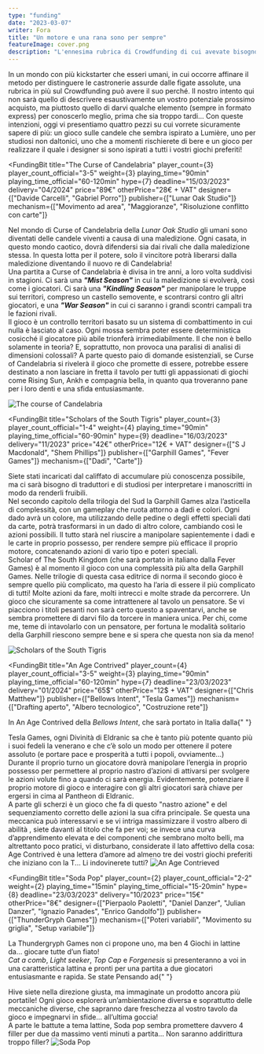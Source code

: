 ```yaml
---
type: "funding"
date: "2023-03-07"
writer: Fora
title: "Un motore e una rana sono per sempre"
featureImage: cover.png
description: "L'ennesima rubrica di Crowdfunding di cui avevate bisogno senza saperlo!"
---
```


<FundingIntro>
  In un mondo con più kickstarter che esseri umani, in cui occorre affinare il metodo per distinguere le castronerie
  assurde dalle figate assolute, una rubrica in più sul Crowdfunding può avere il suo perché. Il nostro intento qui non
  sarà quello di descrivere esaustivamente un vostro potenziale prossimo acquisto, ma piuttosto quello di darvi qualche
  elemento (sempre in formato express) per conoscerlo meglio, prima che sia troppo tardi... Con queste intenzioni, oggi
  vi presentiamo quattro pezzi su cui vorrete sicuramente sapere di più: un gioco sulle candele che sembra ispirato a
  Lumière, uno per studiosi non daltonici, uno che a momenti rischierete di bere e un gioco per realizzare il quale i
  designer si sono ispirati a tutti i vostri giochi preferiti!
</FundingIntro>

<FundingBit
  title="The Curse of Candelabria"
  player_count={3}
  player_count_official="3-5"
  weight={3}
  playing_time="90min"
  playing_time_official="60-120min"
  hype={7}
  deadline="15/03/2023"
  delivery="04/2024"
  price="89€"
  otherPrice="28€ + VAT"
  designer={["Davide Carcelli", "Gabriel Porro"]}
  publisher={["Lunar Oak Studio"]}
  mechanism={["Movimento ad area", "Maggioranze", "Risoluzione conflitto con carte"]}
>
  Nel mondo di Curse of Candelabria della <em>Lunar Oak Studio</em> gli umani sono diventati delle candele viventi a
  causa di una maledizione. Ogni casata, in questo mondo caotico, dovrà difendersi sia dai rivali che dalla maledizione
  stessa. In questa lotta per il potere, solo il vincitore potrà liberarsi dalla maledizione diventando il nuovo re di
  Candelabria! <br />
  Una partita a Curse of Candelabria è divisa in tre anni, a loro volta suddivisi in stagioni. Ci sarà una <em>
    <strong>"Mist Season"</strong>
  </em> in cui la maledizione si evolverà, così come i giocatori. Ci sarà una <em>
    <strong>"Kindling Season"</strong>
  </em> per manipolare le truppe sui territori, compreso un castello semovente, e scontrarsi contro gli altri giocatori,
  e una <em>
    <strong>"War Season"</strong>
  </em> in cui ci saranno i grandi scontri campali tra le fazioni rivali. <br />
  Il gioco è un <Link to="/mechanisms/controllo-territori">controllo territori</Link> basato su un sistema di
  combattimento in cui nulla è lasciato al caso. Ogni mossa sembra poter essere deterministica cosicché il giocatore più
  abile trionferà irrimediabilmente. Il che non è bello solamente in teoria? E, soprattutto, non provoca una paralisi di
  analisi di dimensioni colossali? A parte questo paio di domande esistenziali, se Curse of Candelabria si rivelerà il
  gioco che promette di essere, potrebbe essere destinato a non lasciare in fretta il tavolo per tutti gli appassionati
  di giochi come <Link to="/reviews/rising-sun">Rising Sun</Link>, <Link to="/reviews/ankh">Ankh</Link> e compagnia
  bella, in quanto qua troveranno pane per i loro denti e una sfida entusiasmante.
</FundingBit>

<img src="game1.png?t=1" alt="The course of Candelabria" />

<FundingLink
  title="The course of Candelabria"
  link="https://www.kickstarter.com/projects/lunaroakstudio/the-curse-of-candelabria-0?ref=section-homepage-view-more-recommendations-p1/"
  small
/>

<FundingBit
  title="Scholars of the South Tigris"
  player_count={3}
  player_count_official="1-4"
  weight={4}
  playing_time="90min"
  playing_time_official="60-90min"
  hype={9}
  deadline="16/03/2023"
  delivery="11/2023"
  price="42€"
  otherPrice="12€ + VAT"
  designer={["S J Macdonald", "Shem Phillips"]}
  publisher={["Garphill Games", "Fever Games"]}
  mechanism={["Dadi", "Carte"]}
>
  Siete stati incaricati dal califfato di accumulare più conoscenza possibile, ma ci sarà bisogno di traduttori e di
  studiosi per interpretare i manoscritti in modo da renderli fruibili.
  <br />
  Nel secondo capitolo della trilogia del Sud la <Link to="/publishers/garphill-games">Garphill Games</Link> alza
  l’asticella di complessità, con un gameplay che ruota attorno a dadi e colori. Ogni dado avrà un colore, ma
  utilizzando delle pedine o degli effetti speciali dati da carte, potrà trasformarsi in un dado di altro colore,
  cambiando così le azioni possibili. Il tutto starà nel riuscire a manipolare sapientemente i dadi e le carte in
  proprio possesso, per rendere sempre più efficace il proprio motore, concatenando azioni di vario tipo e poteri
  speciali.
  <br />
  Scholar of The South Kingdom (che sarà portato in italiano dalla <Link to="/publishers/fever-games">Fever Games</Link>)
  è al momento il gioco con una complessità più alta della Garphill Games. Nelle trilogie di questa casa editrice di norma
  il secondo gioco è sempre quello più complicato, ma questo ha l’aria di essere il più complicato di tutti! Molte azioni
  da fare, molti intrecci e molte strade da percorrere. Un gioco che sicuramente sa come intrattenere al tavolo un pensatore.
  Se vi piacciono i titoli pesanti non sarà certo questo a spaventarvi, anche se sembra promettere di darvi filo da torcere
  in maniera unica. Per chi, come me, teme di intavolarlo con un pensatore, per fortuna le modalità solitario della Garphill
  riescono sempre bene e si spera che questa non sia da meno!
</FundingBit>

<img src="game2.png?t=1" alt="Scholars of the South Tigris" />

<FundingLink
  title="Scholars of the South Tigris"
  link="https://www.kickstarter.com/projects/shem/scholars-of-the-south-tigris"
  small
/>

<FundingBit
  title="An Age Contrived"
  player_count={4}
  player_count_official="3-5"
  weight={3}
  playing_time="90min"
  playing_time_official="60-120min"
  hype={7}
  deadline="23/03/2023"
  delivery="01/2024"
  price="65$"
  otherPrice="12$ + VAT"
  designer={["Chris Matthew"]}
  publisher={["Bellows Intent", "Tesla Games"]}
  mechanism={["Drafting aperto", "Albero tecnologico", "Costruzione rete"]}
>
  In An Age Contrived della <em>Bellows Intent</em>, che sarà portato in Italia dalla{" "}
  <Link to="/publishers/tesla-games">Tesla Games</Link>, ogni Divinità di Eldranic sa che è tanto più potente quanto più
  i suoi fedeli la venerano e che c’è solo un modo per ottenere il potere assoluto (e portare pace e prosperità a tutti
  i popoli, ovviamente...) <br />
  Durante il proprio turno un giocatore dovrà manipolare l’energia in proprio possesso per permettere al proprio nastro d’azioni
  di attivarsi per svolgere le azioni volute fino a quando ci sarà energia. Evidentemente, potenziare il proprio motore di
  gioco e interagire con gli altri giocatori sarà chiave per ergersi in cima al Pantheon di Eldranic. <br />A parte gli scherzi
  è un gioco che fa di questo "nastro azione" e del sequenziamento corretto delle azioni la sua cifra principale. Se questa
  una meccanica può interessarvi e se vi intriga massimizzare il vostro <Link to="/mechanisms/albero-tecnologico">
    albero di abilità
  </Link>, siete davanti al titolo che fa per voi; se invece una curva d’apprendimento elevata e dei componenti che sembrano
  molto belli, ma altrettanto poco pratici, vi disturbano, considerate il lato affettivo della cosa: Age Contrived è una
  lettera d’amore ad almeno tre dei vostri giochi preferiti che iniziano con la T... Li indovinerete tutti?
</FundingBit>

<img src="game3.png?t=1" alt="An Age  Contrieved" />

<FundingLink
  title="An Age of Contrieved"
  link="https://www.kickstarter.com/projects/bellowsintent/an-age-contrived"
  small
/>

<FundingBit
  title="Soda Pop"
  player_count={2}
  player_count_official="2-2"
  weight={2}
  playing_time="15min"
  playing_time_official="15-20min"
  hype={8}
  deadline="23/03/2023"
  delivery="10/2023"
  price="15€"
  otherPrice="8€"
  designer={["Pierpaolo Paoletti", "Daniel Danzer", "Julian Danzer", "Ignazio Panades", "Enrico Gandolfo"]}
  publisher={["ThunderGryph Games"]}
  mechanism={["Poteri variabili", "Movimento su griglia", "Setup variabile"]}
>
  La <Link to="/publishers/thundergryph-games">Thundergryph Games</Link> non ci propone uno, ma ben 4 Giochi in lattine
  da… giocare tutte d’un fiato!
  <br />
  <em>Cat a comb</em>, <em>Light seeker</em>, <em> Top Cap </em> e <em>Forgenesis</em> si presenteranno a voi in una
  caratteristica lattina e pronti per una partita a due giocatori entusiasmante e rapida. Se state Pensando ad{" "}
  <Link to="/reviews/hive/">Hive</Link> siete nella direzione giusta, ma immaginate un prodotto ancora più portatile!
  Ogni gioco esplorerà un’ambientazione diversa e soprattutto delle meccaniche diverse, che sapranno dare freschezza al
  vostro tavolo da gioco e impegnarvi in sfide... all’ultima goccia! <br />A parte le battute a tema lattine, Soda pop
  sembra promettere davvero 4 filler per due da massimo venti minuti a partita… Non saranno addirittura troppo filler?
</FundingBit>

<img src="game4.png?t=1" alt="Soda Pop" />

<FundingLink title="Soda Pop" link="https://www.backerkit.com/c/thundergryph/soda-pop-collection" small />
